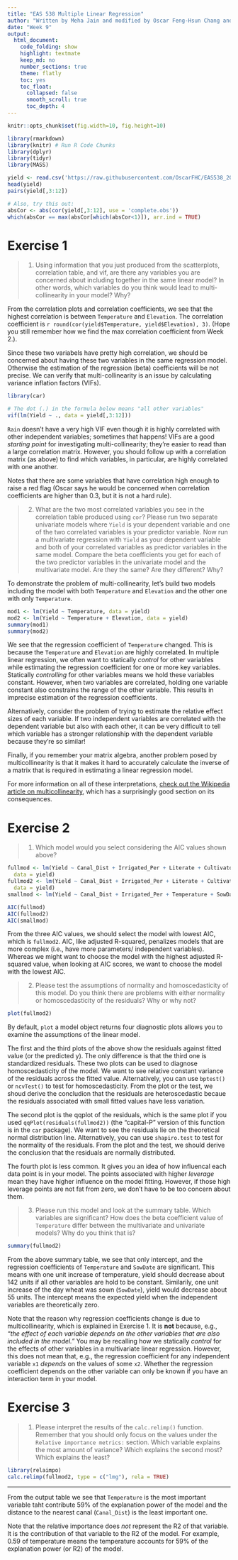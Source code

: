 ```yaml
---
title: "EAS 538 Multiple Linear Regression"
author: "Written by Meha Jain and modified by Oscar Feng-Hsun Chang and Arthur Endsley"
date: "Week 9"
output: 
  html_document:
    code_folding: show
    highlight: textmate
    keep_md: no
    number_sections: true
    theme: flatly
    toc: yes
    toc_float:
      collapsed: false
      smooth_scroll: true
      toc_depth: 4
---
```


```r
knitr::opts_chunk$set(fig.width=10, fig.height=10)
```

```r
library(rmarkdown)
library(knitr) # Run R Code Chunks
library(dplyr)
library(tidyr)
library(MASS)
```

```r
yield <- read.csv('https://raw.githubusercontent.com/OscarFHC/EAS538_2018/master/Week9_MultipleReg/yielddata.csv')
head(yield)
pairs(yield[,3:12])

# Also, try this out:
absCor <- abs(cor(yield[,3:12], use = 'complete.obs'))
which(absCor == max(absCor[which(absCor<1)]), arr.ind = TRUE)
```

# Exercise 1

> 1. Using information that you just produced from the scatterplots, correlation table, and vif, are there any variables you are concerned about including together in the same linear model? In other words, which variables do you think would lead to multi-collinearity in your model? Why?

From the correlation plots and correlation coefficients, we see that the highest correlation is between `Temperature` and `Elevation`. The correlation coefficient is `r round(cor(yield$Temperature, yield$Elevation), 3)`. (Hope you still remember how we find the max correlation coefficient from Week 2.).  

Since these two variabels have pretty high correlation, we should be concerned about having these two variables in the same regression model. Otherwise the estimation of the regression (beta) coefficients will be not precise. We can verify that multi-collinearity is an issue by calculating variance inflation factors (VIFs).

```r
library(car)

# The dot (.) in the formula below means "all other variables"
vif(lm(Yield ~ ., data = yield[,3:12]))
```

`Rain` doesn't have a very high VIF even though it is highly correlated with other independent variables; sometimes that happens! VIFs are a good *starting point* for investigating multi-collinearity; they're easier to read than a large correlation matrix. However, you should follow up with a correlation matrix (as above) to find which variables, in particular, are highly correlated with one another.

Notes that there are some variables that have correlation high enough to raise a red flag (Oscar says he would be concerned when correlation coefficients are higher than 0.3, but it is not a hard rule). 

> 2. What are the two most correlated variables you see in the correlation table produced using `cor`? Please run two separate univariate models where `Yield` is your dependent variable and one of the two correlated variables is your predictor variable. Now run a multivariate regression with `Yield` as your dependent variable and both of your correlated variables as predictor variables in the same model. Compare the beta coefficients you get for each of the two predictor variables in the univariate model and the multivariate model. Are they the same? Are they different? Why?

To demonstrate the problem of multi-collinearity, let's build two models including the model with both `Temperature` and `Elevation` and the other one with only `Temperature`. 

```r
mod1 <- lm(Yield ~ Temperature, data = yield)
mod2 <- lm(Yield ~ Temperature + Elevation, data = yield)
summary(mod1)
summary(mod2)
```

We see that the regression coefficient of `Temperature` changed. This is because the `Temperature` and `Elevation` are highly correlated. In multiple linear regression, we often want to statically _control_ for other variables while estimating the regression coefficient for one or more key variables. Statically _controlling_ for other variables means we hold these variables constant. However, when two variables are correlated, holding one variable constant also constrains the range of the other variable. This results in imprecise estimation of the regression coefficients.  

Alternatively, consider the problem of trying to estimate the relative effect sizes of each variable. If two independent variables are correlated with the dependent variable but also with each other, it can be very difficult to tell which variable has a stronger relationship with the dependent variable because they're so similar!

Finally, if you remember your matrix algebra, another problem posed by multicollinearity is that it makes it hard to accurately calculate the inverse of a matrix that is required in estimating a linear regression model.

For more information on all of these interpretations, [check out the Wikipedia article on multicollinearity](https://en.wikipedia.org/wiki/Multicollinearity#Consequences_of_multicollinearity), which has a surprisingly good section on its consequences.

# Exercise 2

> 1. Which model would you select considering the AIC values shown above?      

```r
fullmod <- lm(Yield ~ Canal_Dist + Irrigated_Per + Literate + Cultivator + AgLabor + Rain + Temperature + Elevation + SowDate,
  data = yield)
fullmod2 <- lm(Yield ~ Canal_Dist + Irrigated_Per + Literate + Cultivator + AgLabor + Temperature + SowDate,
  data = yield)
smallmod <- lm(Yield ~ Canal_Dist + Irrigated_Per + Temperature + SowDate, data = yield)
```

```r
AIC(fullmod)
AIC(fullmod2)
AIC(smallmod)
```

From the three AIC values, we should select the model with lowest AIC, which is `fullmod2`. AIC, like adjusted R-squared, penalizes models that are more complex (i.e., have more parameters/ independent variables). Whereas we might want to choose the model with the highest adjusted R-squared value, when looking at AIC scores, we want to choose the model with the lowest AIC.

> 2. Please test the assumptions of normality and homoscedasticity of this model. Do you think there are problems with either normality or homoscedasticity of the residuals? Why or why not?        

```r
plot(fullmod2)
```

By default, `plot` a model object returns four diagnostic plots allows you to examine the assumptions of the linear model. 

The first and the third plots of the above show the residuals against fitted value (or the predicted y). The only difference is that the third one is standardized residuals. These two plots can be used to diagnose homoscedasticity of the model. We want to see relative constant variance of the residuals across the fitted value. Alternatively, you can use `bptest()` or `ncvTest()` to test for homoscedasticity. From the plot or the test, we shoud derive the concludion that the residuals are heteroscedastic becaue the residuals associated with small fitted values have less variation.

The second plot is the qqplot of the residuals, which is the same plot if you used `qqPlot(residuals(fullmod2))` (the "capital-P" version of this function is in the `car` package). We want to see the residuals lie on the theoretical normal distribution line. Alternatively, you can use `shapiro.test` to test for the normality of the residuals. From the plot and the test, we should derive the conclusion that the residuals are normally distributed. 

The fourth plot is less common. It gives you an idea of how influencal each data point is in your model. The points associated with higher _leverage_ mean they have higher influence on the model fitting. However, if those high leverage points are not fat from zero, we don't have to be too concern about them.  

> 3. Please run this model and look at the summary table. Which variables are significant? How does the beta coefficient value of `Temperature` differ between the multivariate and univariate models? Why do you think that is?    

```r
summary(fullmod2)
```

From the above summary table, we see that only intercept, and the regression coefficients of `Temperature` and `SowDate` are significant. This means with one unit increase of temperature, yield should decrease about 142 units if all other variables are hold to be constant. Similarily, one unit increase of the day wheat was sown (`SowDate`), yield would decrease about 55 units. The intercept means the expected yield when the independent variables are theoretically zero. 

Note that the reason why regression coefficients change is due to multicollinearity, which is explained in Exercise 1. It is **not** because, e.g., _"the effect of each variable depends on the other variables that are also included in the model."_ You may be recalling how we statically *control* for the effects of other variables in a multivariate linear regression. However, this does not mean that, e.g., the regression coefficient for any independent variable `x1` *depends* on the values of some `x2`. Whether the regression coefficient depends on the other variable can only be known if you have an interaction term in your model. 

# Exercise 3

> 1. Please interpret the results of the `calc.relimp()` function. Remember that you should only focus on the values under the `Relative importance metrics:` section. Which variable explains the most amount of variance? Which explains the second most? Which explains the least?

```r
library(relaimpo)
calc.relimp(fullmod2, type = c("lmg"), rela = TRUE)
```

---

From the output table we see that `Temperature` is the most important variable taht contribute 59% of the explanation power of the model and the distance to the nearest canal (`Canal_Dist`) is the least important one. 

Note that the relative importance does *not* represent the R2 of that variable. It is the contribution of that variable to the R2 of the model. For example, 0.59 of temperature means the temperature accounts for 59% of the explanation power (or R2) of the model. 
